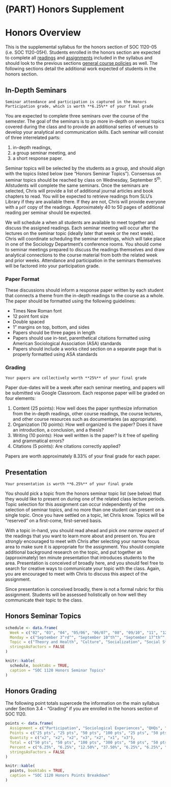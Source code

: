 # (PART) Honors Supplement {-}

# Honors Overview

This is the supplemental syllabus for the honors section of SOC 1120-05 (i.e. SOC 1120-05H). Students enrolled in the honors section are expected to complete all [readings](/lecture-schedule.html) and [assignments](/assignments-and-grading.html) included in the syllabus and should look to the previous sections [general course policies](/course-policies.html) as well. The following sections detail the additional work expected of students in the honors section.

## In-Depth Seminars

```block
Seminar attendance and participation is captured in the Honors Participation grade, which is worth **6.25%** of your final grade
```

You are expected to complete three seminars over the course of the semester. The goal of the seminars is to go more in-depth on several topics covered during the class and to provide an additional series of venues to develop your analytical and communication skills. Each seminar will consist of three interrelated parts:

1.  in-depth readings,
2.  a group seminar meeting, and
3.  a short response paper.

Seminar topics will be selected by the students as a group, and should align with the topics listed below (see "Honors Seminar Topics"). Consensus on seminar topics should be reached by class on Wednesday, September 5^th^. Allstudents will complete the same seminars. Once the seminars are selected, Chris will provide a list of additional journal articles and book chapters to read. You will be expected to retrieve readings from SLU's Library if they are available there. If they are not, Chris will provide everyone with a `pdf` copy of the readings. Approximately 40 to 50 pages of additional reading per seminar should be expected.

We will schedule a when all students are available to meet together and discuss the assigned readings. Each seminar meeting will occur after the lectures on the seminar topic (ideally later that week or the next week). Chris will coordinate scheduling the seminar meetings, which will take place in one of the Sociology Department's conference rooms. You should come to seminar meetings prepared to discuss the readings themselves and draw analytical connections to the course material from both the related week and prior weeks. Attendance and participation in the seminars themselves will be factored into your participation grade.

### Paper Format

These discussions should inform a response paper written by each student that connects a theme from the in-depth readings to the course as a whole. The paper should be formatted using the following guidelines:

* Times New Roman font
* 12 point font size
* Double spaced
* 1" margins on top, bottom, and sides
* Papers should be three pages in length
* Papers should use in-text, parenthetical citations formatted using American Sociological Association (ASA) standards
* Papers should include a works cited section on a separate page that is properly formatted using ASA standards

### Grading

```block
Your papers are collectively worth **25%** of your final grade
```

Paper due-dates will be a week after each seminar meeting, and papers will be submitted via Google Classroom. Each response paper will be graded on four elements:

1.  Content (25 points): How well does the paper synthesize information
    from the in-depth readings, other course readings, the course
    lectures, and other course resources such as documentaries (as
    appropriate).
2.  Organization (10 points): How well organized is the paper? Does it
    have an introduction, a conclusion, and a thesis?
3.  Writing (10 points): How well written is the paper? Is it free of
    spelling and grammatical errors?
4.  Citations (5 points): Are citations correctly applied?

Papers are worth approximately 8.33% of your final grade for each paper.

## Presentation

```block
Your presentation is worth **6.25%** of your final grade
```

You should pick a topic from the honors seminar topic list (see below) that they would like to present on during one of the related class lecture periods. Topic selection for this assignment can occur independently of the selection of seminar topics, and no more than one student can present on a single topic. Once you have settled on a topic, let Chris know. Topics will be "reserved" on a first-come, first-served basis.

With a topic in-hand, you should read ahead and pick *one narrow aspect* of the readings that you want to learn more about and present on. You are *strongly* encouraged to meet with Chris after selecting your narrow focus area to make sure it is appropriate for the assignment. You should complete additional background research on the topic, and put together an (approximately) ten minute presentation that introduces students to the area. Presentation is conceived of broadly here, and you should feel free to search for creative ways to communicate your topic with the class. Again, you are encouraged to meet with Chris to discuss this aspect of the assignment.

Since presentation is conceived broadly, there is not a formal rubric for this assignment. Students will be assessed holistically on how well they communicate their topic to the class.

## Honors Seminar Topics

```r
schedule <- data.frame(
  Week = c("02", "03", "04", "05/06", "06/07", "08", "09/10", "11", "12", "13", "14", "15"),
  Monday = c("September 3^rd^", "September 10^th^", "September 17^th^", "September 24^th^", "October 1^st^","October 15^th^", "October 22^nd^", "November 5^th^", "November 12^th^", "November 19^th^", "November 26^th^", "December 3^rd^"),
  Topic = c("Theory and Health", "Culture", "Socialization", "Social Structure", "Urban Sociology", "Crime & Deviance", "Class & Stratification", "Race & Ethnicity", "Gender", "The Health Care Experience", "Indigenous Americans **or** Intersectionality & Health", "Globalization"),
  stringsAsFactors = FALSE
)

knitr::kable(
  schedule, booktabs = TRUE,
  caption = "SOC 1120 Honors Seminar Topics"
)
```

## Honors Grading

The following point totals supercede the information on the main syllabus under Section 3.4 - "Grading" if you are enrolled in the honors section of SOC 1120.

```r
points <- data.frame(
  Assignment = c("Participation", "Sociological Experiences", "QHQs", "Exams", "Honors Participation", "Honors Presentation", "Honors Response Papers"),
  Points = c("25 pts", "25 pts", "50 pts", "100 pts", "25 pts", "50 pts",  "66.66 pts"),
  Quantity = c("x2", "x2", "x2", "x3", "x2", "x1", "x3"),
  Total = c("50 pts", "50 pts", "100 pts", "300 pts", "50 pts", "50 pts", "200 pts"),
  Percent = c("6.25%", "6.25%", "12.50%", "37.50%", "6.25%", "6.25%", "25.00%"),
  stringsAsFactors = FALSE
)

knitr::kable(
  points, booktabs = TRUE,
  caption = "SOC 1120 Honors Points Breakdown"
)
```